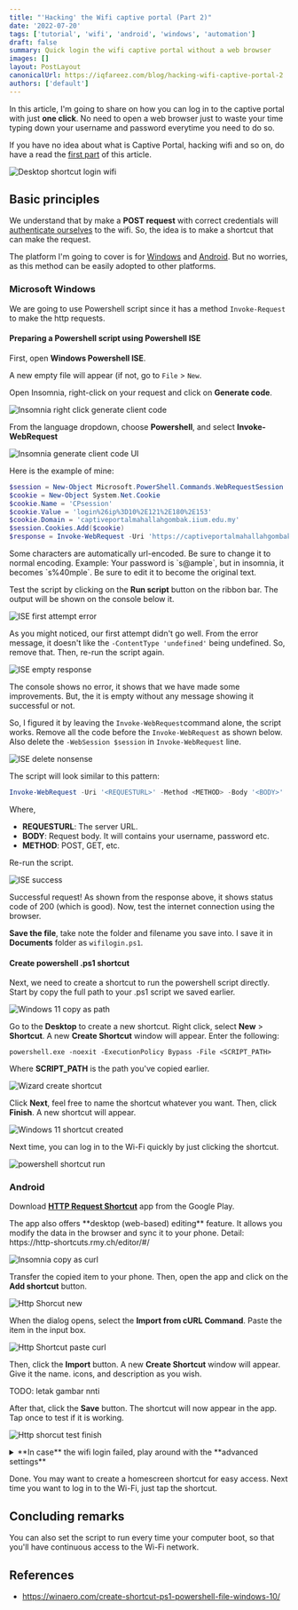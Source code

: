 ```yaml
---
title: "'Hacking' the Wifi captive portal (Part 2)"
date: '2022-07-20'
tags: ['tutorial', 'wifi', 'android', 'windows', 'automation']
draft: false
summary: Quick login the wifi captive portal without a web browser
images: []
layout: PostLayout
canonicalUrl: https://iqfareez.com/blog/hacking-wifi-captive-portal-2
authors: ['default']
---
```



In this article, I'm going to share on how you can log in to the captive portal with just **one click**. No need to open a web browser just to waste your time typing down your username and password everytime you need to do so.

If you have no idea about what is Captive Portal, hacking wifi and so on, do have a read the [first part](hacking-wifi-captive-portal-1) of this article.

![Desktop shortcut login wifi](/static/blog/hack-wifi-2/shortcut_login_iium.jpg)

## Basic principles

We understand that by make a **POST request** with correct credentials will [authenticate ourselves](hacking-wifi-captive-portal-1#testing-and-verifying) to the wifi. So, the idea is to make a shortcut that can make the request.

The platform I'm going to cover is for [Windows](#windows) and [Android](#android). But no worries, as this method can be easily adopted to other platforms.

### Microsoft Windows

We are going to use Powershell script since it has a method `Invoke-Request` to make the http requests.

#### Preparing a Powershell script using Powershell ISE

First, open **Windows Powershell ISE**.

A new empty file will appear (if not, go to `File` > `New`.

Open Insomnia, right-click on your request and click on **Generate code**.

![Insomnia right click generate client code](/static/blog/hack-wifi-2/insomnia-generate-code-right-click.jpg)

From the language dropdown, choose **Powershell**, and select **Invoke-WebRequest**

![Insomnia generate client code UI](/static/blog/hack-wifi-2/insomnia-client-code-copy.jpg)

Here is the example of mine:

```powershell showLineNumbers
$session = New-Object Microsoft.PowerShell.Commands.WebRequestSession
$cookie = New-Object System.Net.Cookie
$cookie.Name = 'CPsession'
$cookie.Value = 'login%26ip%3D10%2E121%2E180%2E153'
$cookie.Domain = 'captiveportalmahallahgombak.iium.edu.my'
$session.Cookies.Add($cookie)
$response = Invoke-WebRequest -Uri 'https://captiveportalmahallahgombak.iium.edu.my/cgi-bin/login' -Method POST -WebSession $session -ContentType 'undefined' -Body 'user=191XXX&password=MYPASSWORD&cmd=authenticate&Login=Log%2BIn'
```

<Admonition type="important">
  Some characters are automatically url-encoded. Be sure to change it to normal encoding. Example:
  Your password is `s@ample`, but in insomnia, it becomes `s%40mple`. Be sure to edit it to become
  the original text.
</Admonition>

Test the script by clicking on the **Run script** button on the ribbon bar. The output will be shown on the console below it.

![ISE first attempt error](/static/blog/hack-wifi-2/powershell-first-attempt-fail.jpg)

As you might noticed, our first attempt didn't go well. From the error message, it doesn't like the `-ContentType 'undefined'` being undefined. So, remove that. Then, re-run the script again.

![ISE empty response](/static/blog/hack-wifi-2/powershell-run-empty-response.jpg)

The console shows no error, it shows that we have made some improvements. But, the it is empty without any message showing it successful or not.

So, I figured it by leaving the `Invoke-WebRequest`command alone, the script works. Remove all the code before the `Invoke-WebRequest` as shown below. Also delete the `-WebSession $session` in `Invoke-WebRequest` line.

![ISE delete nonsense](/static/blog/hack-wifi-2/powershell-delete-nonsense.jpg)

The script will look similar to this pattern:

```powershell
Invoke-WebRequest -Uri '<REQUESTURL>' -Method <METHOD> -Body '<BODY>'
```

Where,

- **REQUESTURL**: The server URL.
- **BODY**: Request body. It will contains your username, password etc.
- **METHOD**: POST, GET, etc.

Re-run the script.

![ISE success](/static/blog/hack-wifi-2/powershell-run-success-correct.jpg)

Successful request! As shown from the response above, it shows status code of 200 (which is good). Now, test the internet connection using the browser.

**Save the file**, take note the folder and filename you save into. I save it in **Documents** folder as `wifilogin.ps1`.

#### Create powershell .ps1 shortcut

Next, we need to create a shortcut to run the powershell script directly. Start by copy the full path to your .ps1 script we saved earlier.

![Windows 11 copy as path](/static/blog/hack-wifi-2/w-copy-as-path.jpg)

Go to the **Desktop** to create a new shortcut. Right click, select **New** > **Shortcut**. A new **Create Shortcut** window will appear. Enter the following:

```
powershell.exe -noexit -ExecutionPolicy Bypass -File <SCRIPT_PATH>
```

Where **SCRIPT_PATH** is the path you've copied earlier.

![Wizard create shortcut](/static/blog/hack-wifi-2/w-create-shortcut.jpg)

Click **Next**, feel free to name the shortcut whatever you want. Then, click **Finish**. A new shortcut will appear.

![Windows 11 shortcut created](/static/blog/hack-wifi-2/w-shotcut-created.jpg)

Next time, you can log in to the Wi-Fi quickly by just clicking the shortcut.

![powershell shortcut run](/static/blog/hack-wifi-2/w-ps-shortcut.jpg)

### Android

Download [**HTTP Request Shortcut**](https://play.google.com/store/apps/details?id=ch.rmy.android.http_shortcuts) app from the Google Play.

<Admonition type="tip">
  The app also offers **desktop (web-based) editing** feature. It allows you modify the data in the
  browser and sync it to your phone. Detail: https://http-shortcuts.rmy.ch/editor/#/
</Admonition>

![Insomnia copy as curl](/static/blog/hack-wifi-2/insomnia-copy-curl.jpg)

Transfer the copied item to your phone. Then, open the app and click on the **Add shortcut** button.

![Http Shorcut new](/static/blog/hack-wifi-2/http-shortcut-app-2.jpg)

When the dialog opens, select the **Import from cURL Command**. Paste the item in the input box.

![Http Shortcut paste curl](/static/blog/hack-wifi-2/http-shortcut-app-3.jpg)

Then, click the **Import** button. A new **Create Shortcut** window will appear. Give it the name. icons, and description as you wish.

TODO: letak gambar nnti

After that, click the **Save** button. The shortcut will now appear in the app. Tap once to test if it is working.

![Http shorcut test finish](/static/blog/hack-wifi-2/http-shortcut-finish.gif)

<details>
    <summary>**In case** the wifi login failed, play around with the **advanced settings**</summary>

    In my case, before enabling this setting, it cannot successfully authenticate with the server. Go to **Advanced
    Technical Settings**, then, check the box that says **Accept any certificate**.

    ![Http Shortcut advanced](/static/blog/hack-wifi-2/http-shortcut-app-1.jpg)

</details>

Done. You may want to create a homescreen shortcut for easy access. Next time you want to log in to the Wi-Fi, just tap the shortcut.

## Concluding remarks

You can also set the script to run every time your computer boot, so that you'll have continuous access to the Wi-Fi network.

## References

- https://winaero.com/create-shortcut-ps1-powershell-file-windows-10/
